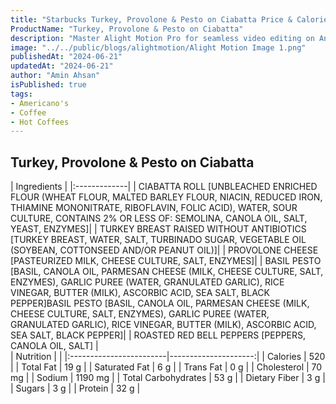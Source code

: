 ```yaml
---
title: "Starbucks Turkey, Provolone & Pesto on Ciabatta Price & Calories"
ProductName: "Turkey, Provolone & Pesto on Ciabatta" 
description: "Master Alight Motion Pro for seamless video editing on Android, iOS, and Tablets with our ultimate guide, unlocking advanced features and elevating your skills in 2024!"
image: "../../public/blogs/alightmotion/Alight Motion Image 1.png"
publishedAt: "2024-06-21"
updatedAt: "2024-06-21"
author: "Amin Ahsan"
isPublished: true
tags:
- Americano's
- Coffee
- Hot Coffees   
---
```


 
## Turkey, Provolone & Pesto on Ciabatta 
  
<div className="tables-container">
  <div className="table-wrapper">
    | Ingredients  |  
    |:-------------|
    | CIABATTA ROLL [UNBLEACHED ENRICHED FLOUR (WHEAT FLOUR, MALTED BARLEY FLOUR, NIACIN, REDUCED IRON, THIAMINE MONONITRATE, RIBOFLAVIN, FOLIC ACID), WATER, SOUR CULTURE, CONTAINS 2% OR LESS OF: SEMOLINA, CANOLA OIL, SALT, YEAST, ENZYMES]|
    | TURKEY BREAST RAISED WITHOUT ANTIBIOTICS [TURKEY BREAST, WATER, SALT, TURBINADO SUGAR, VEGETABLE OIL (SOYBEAN, COTTONSEED AND/OR PEANUT OIL)]|
    | PROVOLONE CHEESE [PASTEURIZED MILK, CHEESE CULTURE, SALT, ENZYMES]|
    | BASIL PESTO [BASIL, CANOLA OIL, PARMESAN CHEESE (MILK, CHEESE CULTURE, SALT, ENZYMES), GARLIC PUREE (WATER, GRANULATED GARLIC), RICE VINEGAR, BUTTER (MILK), ASCORBIC ACID, SEA SALT, BLACK PEPPER]BASIL PESTO [BASIL, CANOLA OIL, PARMESAN CHEESE (MILK, CHEESE CULTURE, SALT, ENZYMES), GARLIC PUREE (WATER, GRANULATED GARLIC), RICE VINEGAR, BUTTER (MILK), ASCORBIC ACID, SEA SALT, BLACK PEPPER]|
    | ROASTED RED BELL PEPPERS [PEPPERS, CANOLA OIL, SALT]  |
  </div>
  <div className="table-wrapper">
    | Nutrition               |                      |  
    |:------------------------|---------------------:|
    | Calories                | 520                  |
    | Total Fat               | 19 g                |
    | Saturated Fat           | 6 g                  |
    | Trans Fat               | 0 g                  |
    | Cholesterol             | 70 mg                |
    | Sodium                  | 1190 mg               |
    | Total Carbohydrates     | 53 g                 |
    | Dietary Fiber           | 3 g                  |
    | Sugars                  | 3 g                 |
    | Protein                 | 32 g                  |
  </div>
</div>
<style jsx>{`
  .tables-container {
    display: flex;
    flex-direction: row;
    gap: 30px;
  }
  .table-wrapper {
    width: 500px; /* Adjust as needed */
  }
  @media (max-width: 768px) {
    .tables-container {
      flex-direction: column;
      gap: 0px; /* Adjust as needed */
    }
    .table-wrapper {
      width: 100%; /* Adjust as needed */
    }
  }
`}</style>
